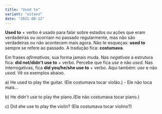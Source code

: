 ```yaml
---
title: "Used to"
variant: "oitavo"
date: "2021-08-12"
---
```


**Used to** + verbo é usado para falar sobre estados ou ações que eram verdadeiras ou ocorriam no passado regularmente, mas não são verdadeiras ou não acontecem mais agora. Não te esqueças: **used to** sempre se refere ao passado. A tradução fica: **costumava**.

Em frases _afirmativas_, sua forma jamais muda. Nas _negativas_ a estrutura fica: **did not/didn't use to** + verbo. Percebe que fica _use_ e não _used_. Nas interrogativas, fica **did you/he/she use to** + verbo. Aqui também: _use_ e não _used_. Vê os exemplos abaixo.

a) He used to play the guitar. (Ele costumava tocar violão.) - Ele não toca mais...

b) He didn't use to play the piano.(Ele não costumava tocar piano.)

c) Did she use to play the violin? (Ela costumava tocar violino?)
